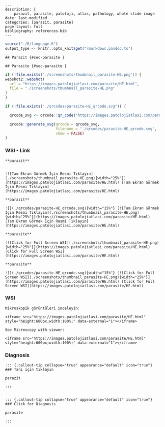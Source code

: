 





```comment
---
description: |
    parazit, parasite, patoloji, atlas, pathology, whole slide image
date: last-modified
categories: [parazit, parasite]
page-layout: full
bibliography: references.bib
---
```



```r
source("./R/language.R")
output_type <- knitr::opts_knit$get("rmarkdown.pandoc.to")
```


```asis
## Parazit {#sec-parasite }
```


```asis
## Parasite {#sec-parasite }
```






```r
if (!file.exists("./screenshots/thumbnail_parasite-HE.png")) {
webshot2::webshot(
  url = "https://images.patolojiatlasi.com/parasite/HE.html",
  file = "./screenshots/thumbnail_parasite-HE.png"
)
}
```



```r
if (!file.exists("./qrcodes/parasite-HE_qrcode.svg")) {

  qrcode_svg <- qrcode::qr_code("https://images.patolojiatlasi.com/parasite/HE.html")

  qrcode::generate_svg(qrcode = qrcode_svg,
                       filename = "./qrcodes/parasite-HE_qrcode.svg",
                       show = FALSE)
}
```











::::: panel-tabset


### WSI - Link








:::: {.content-hidden when-format="pdf"}


```asis

**parazit**


[![Tam Ekran Görmek İçin Resmi Tıklayın](./screenshots/thumbnail_parasite-HE.png){width="25%"}](https://images.patolojiatlasi.com/parasite/HE.html) [Tam Ekran Görmek İçin Resmi Tıklayın](https://images.patolojiatlasi.com/parasite/HE.html)

```

::::


:::: {.content-visible when-format="pdf"}

```asis

**parazit**

![](./qrcodes/parasite-HE_qrcode.svg){width="15%"} [![Tam Ekran Görmek İçin Resmi Tıklayın](./screenshots/thumbnail_parasite-HE.png){width="25%"}](https://images.patolojiatlasi.com/parasite/HE.html) [Tam Ekran Görmek İçin Resmi Tıklayın](https://images.patolojiatlasi.com/parasite/HE.html)

```



::::




:::: {.content-hidden when-format="pdf"}


```asis

**parasite**

[![Click for Full Screen WSI](./screenshots/thumbnail_parasite-HE.png){width="25%"}](https://images.patolojiatlasi.com/parasite/HE.html) [Click for Full Screen WSI](https://images.patolojiatlasi.com/parasite/HE.html)

```

::::


:::: {.content-visible when-format="pdf"}

```asis

**parasite**

![](./qrcodes/parasite-HE_qrcode.svg){width="15%"} [![Click for Full Screen WSI](./screenshots/thumbnail_parasite-HE.png){width="25%"}](https://images.patolojiatlasi.com/parasite/HE.html) [Click for Full Screen WSI](https://images.patolojiatlasi.com/parasite/HE.html)

```


::::







### WSI








```asis
Mikroskopik görüntüleri inceleyin:

<iframe src="https://images.patolojiatlasi.com/parasite/HE.html" style="height:600px;width:100%;" data-external="1"></iframe>

```





```asis

See Microscopy with viewer:

<iframe src="https://images.patolojiatlasi.com/parasite/HE.html" style="height:600px;width:100%;" data-external="1"></iframe>

```





### Diagnosis


```asis


::: {.callout-tip collapse="true" appearance="default" icon="true"}
### Tanı için tıklayın

parazit

:::


```


```asis


::: {.callout-tip collapse="true" appearance="default" icon="true"}
### Click for Diagnosis

parasite

:::

```









:::::








